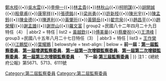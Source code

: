 {{Navbox
| name = 第二屆監察委員
| title = {{flagicon|ROC}} [[中華民國|{{fontcolor|white|中華民國}}]][[第二屆監察委員|{{fontcolor|white|第二屆監察委員}}]]
| titlestyle = background:#0c1c8c; color:#ffffff
| image = [[File:Emblem of Control Yuan.svg|100px]]
| style = width:100%;
| state = {{{state<includeonly>|collapsed</includeonly>}}}
| selected=
| above = [[監察院院長|院長]]：[[陳履安]]→[[王作榮]]／[[監察院副院長|副院長]]：[[鄭水枝]]
| group1 =民國八十二年一月二十日特任（25）
| abbr1 = 特任
| list1 =
[[陳履安]]{{•}}[[鄭水枝]]{{•}}[[吳水雲]]{{•}}[[李伸一]]{{•}}[[林孟貴]]{{•}}[[林秋山]]{{•}}[[柯明謀]]{{•}}[[胡開誠]]{{•}}[[殷章甫]]{{•}}[[康寧祥]]{{•}}[[張德銘]]{{•}}[[梁尚勇]]{{•}}[[許新枝]]{{•}}[[陳光宇]]{{•}}[[陳孟鈴]]{{•}}[[陳金德]]{{•}}[[陳進利]]{{•}}[[黃肇珩]]{{•}}[[黃鎮岳]]{{•}}[[翟宗泉]]{{•}}[[趙昌平]]{{•}}[[趙榮耀]]{{•}}[[謝孟雄]]{{•}}[[謝崑山]]{{•}}[[羅文富]]
| group2 =民國八十二年四月二十九日特任（4）
| abbr2 = 特任
| list2 =
[[黃越欽]]{{•}}[[傅美華]]{{•}}[[蔡慶祝]]{{•}}[[王清峰]]
| group3 =民國八十五年八月二十七日特任（3）
| abbr3 = 特任
| list3 =
[[王作榮]]{{•}}[[江鵬堅]]{{•}}[[葉耀鵬]]
| belowstyle = text-align:
| below = '''前一屆：[[Template:第一屆監察委員|第一屆監察委員]]'''、'''[[Template:第一屆增選監察委員|第一屆增選監察委員]]'''、'''[[Template:第一屆第一次增額監察委員|第一屆第一次增額監察委員]]'''、'''[[Template:第一屆第二次增額監察委員|第一屆第二次增額監察委員]]'''、'''[[Template:第一屆第三次增額監察委員|第一屆第三次增額監察委員]]　'''·'''　下一屆:[[Template:第三屆監察委員|第三屆監察委員]]'''
| }}
[[Category:第二屆監察委員]]
<noinclude>
注1：《總統府公報》第5671、5713、6111號
[[Category:第二屆監察委員]]
</noinclude>